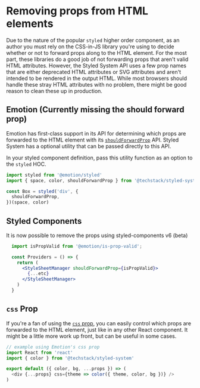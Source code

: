 # Removing props from HTML elements

Due to the nature of the popular `styled` higher order component,
as an author you must rely on the CSS-in-JS library you're using to decide whether or not to forward props along to the HTML element.
For the most part, these libraries do a good job of not forwarding props that aren't valid HTML attributes.
However, the Styled System API uses a few prop names that are either deprecated HTML attributes or SVG attributes and aren't intended to be rendered in the output HTML.
While most browsers should handle these stray HTML attributes with no problem, there might be good reason to clean these up in production.

## Emotion (Currently missing the should forward prop)

Emotion has first-class support in its API for determining which props are forwarded to the HTML element with its [`shouldForwardProp`](https://emotion.sh/docs/styled#customizing-prop-forwarding) API.
Styled System has a optional utility that can be passed directly to this API.

In your styled component definition, pass this utility function as an option to the `styled` HOC.

```js
import styled from '@emotion/styled'
import { space, color, shouldForwardProp } from '@techstack/styled-system'

const Box = styled('div', {
  shouldForwardProp,
})(space, color)
```

## Styled Components

It is now possible to remove the props using styled-components v6 (beta)

```jsx
  import isPropValid from '@emotion/is-prop-valid';

  const Providers = () => {
    return (
      <StyleSheetManager shouldForwardProp={isPropValid}>
        {...etc}
      </StyleSheetManager>
    )
  }
```

## `css` Prop

If you're a fan of using the [`css` prop][], you can easily control which props are forwarded to the HTML element, just like in any other React component. It might be a little more work up front, but can be useful in some cases.

```js
// example using Emotion's css prop
import React from 'react'
import { color } from '@techstack/styled-system'

export default ({ color, bg, ...props }) => (
  <div {...props} css={theme => color({ theme, color, bg })} />
)
```

[`css` prop]: https://emotion.sh/docs/css-prop